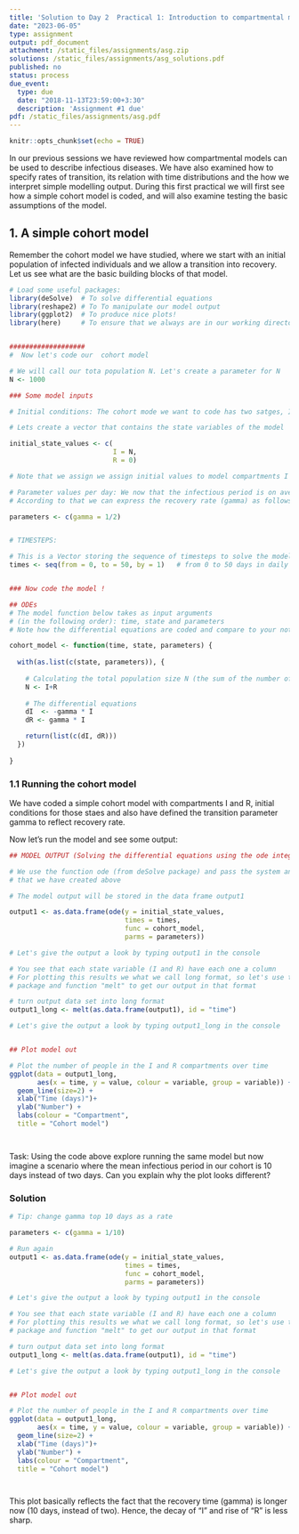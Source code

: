 ```yaml
---
title: 'Solution to Day 2  Practical 1: Introduction to compartmental models'
date: "2023-06-05"
type: assignment
output: pdf_document
attachment: /static_files/assignments/asg.zip
solutions: /static_files/assignments/asg_solutions.pdf
published: no
status: process
due_event:
  type: due
  date: "2018-11-13T23:59:00+3:30"
  description: 'Assignment #1 due'
pdf: /static_files/assignments/asg.pdf
---
```


```r
knitr::opts_chunk$set(echo = TRUE)
```

In our previous sessions we have reviewed how compartmental models can be used to describe infectious diseases. We have also examined how to specify rates of transition, its relation with time distributions and the how we interpret simple modelling output. During this first practical we will first see how a simple cohort model is coded, and will also examine testing the basic assumptions of the model.

## 1. A simple cohort model

Remember the cohort model we have studied, where we start with an initial population of infected individuals and we allow a transition into recovery. Let us see what are the basic building blocks of that model.

```r

# Load some useful packages:
library(deSolve)  # To solve differential equations 
library(reshape2) # To To manipulate our model output
library(ggplot2)  # To produce nice plots!
library(here)     # To ensure that we always are in our working directory


###################
#  Now let's code our  cohort model 

# We will call our tota population N. Let's create a parameter for N
N <- 1000

### Some model inputs

# Initial conditions: The cohort mode we want to code has two satges, I Infected  and R (recovered) 

# Lets create a vector that contains the state variables of the model

initial_state_values <- c(
                          I = N,
                          R = 0)           

# Note that we assign we assign initial values to model compartments I and R

# Parameter values per day: We now that the infectious period is on average 2 days
# According to that we can express the recovery rate (gamma) as follows:

parameters <- c(gamma = 1/2)


# TIMESTEPS:

# This is a Vector storing the sequence of timesteps to solve the model at
times <- seq(from = 0, to = 50, by = 1)   # from 0 to 50 days in daily intervals


### Now code the model ! 

## ODEs 
# The model function below takes as input arguments 
# (in the following order): time, state and parameters
# Note how the differential equations are coded and compare to your notes ! 

cohort_model <- function(time, state, parameters) {  
  
  with(as.list(c(state, parameters)), {     
    
    # Calculating the total population size N (the sum of the number of people in each compartment)
    N <- I+R
    
    # The differential equations
    dI  <- -gamma * I     
    dR <- gamma * I

    return(list(c(dI, dR))) 
  })
  
}

```

### 1.1 Running the cohort model

We have coded a simple cohort model with compartments I and R, initial conditions for those staes and also have defined the transition parameter gamma to reflect recovery rate.

Now let's run the model and see some output:

```r
## MODEL OUTPUT (Solving the differential equations using the ode integration algorithm)

# We use the function ode (from deSolve package) and pass the system and parameters 
# that we have created above

# The model output will be stored in the data frame output1

output1 <- as.data.frame(ode(y = initial_state_values, 
                             times = times, 
                             func = cohort_model,
                             parms = parameters))

# Let's give the output a look by typing output1 in the console

# You see that each state variable (I and R) have each one a column
# For plotting this results we what we call long format, so let's use the rehsape 
# package and function "melt" to get our output in that format

# turn output data set into long format
output1_long <- melt(as.data.frame(output1), id = "time")                  

# Let's give the output a look by typing output1_long in the console


## Plot model out

# Plot the number of people in the I and R compartments over time
ggplot(data = output1_long,                                              # specify object containing data to plot
       aes(x = time, y = value, colour = variable, group = variable)) +  # assign columns to axes and groups
  geom_line(size=2) +                                                    # represent data as lines
  xlab("Time (days)")+                                                   # add label for x axis
  ylab("Number") +                                                       # add label for y axis
  labs(colour = "Compartment",                                           # add legend title  
  title = "Cohort model")  




```

Task: Using the code above explore running the same model but now imagine a scenario where the mean infectious period in our cohort is 10 days instead of two days. Can you explain why the plot looks different?

### Solution

```r

# Tip: change gamma top 10 days as a rate 

parameters <- c(gamma = 1/10)

# Run again 
output1 <- as.data.frame(ode(y = initial_state_values, 
                             times = times, 
                             func = cohort_model,
                             parms = parameters))

# Let's give the output a look by typing output1 in the console

# You see that each state variable (I and R) have each one a column
# For plotting this results we what we call long format, so let's use the rehsape 
# package and function "melt" to get our output in that format

# turn output data set into long format
output1_long <- melt(as.data.frame(output1), id = "time")                  

# Let's give the output a look by typing output1_long in the console


## Plot model out

# Plot the number of people in the I and R compartments over time
ggplot(data = output1_long,                                              # specify object containing data to plot
       aes(x = time, y = value, colour = variable, group = variable)) +  # assign columns to axes and groups
  geom_line(size=2) +                                                    # represent data as lines
  xlab("Time (days)")+                                                   # add label for x axis
  ylab("Number") +                                                       # add label for y axis
  labs(colour = "Compartment",                                           # add legend title  
  title = "Cohort model")  




```

This plot basically reflects the fact that the recovery time (gamma) is longer now (10 days, instead of two). Hence, the decay of "I" and rise of "R" is less sharp.
